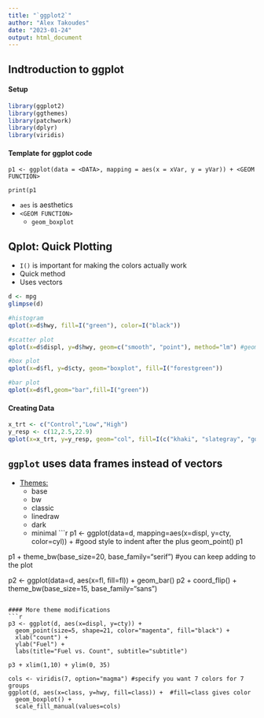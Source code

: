 ```yaml
---
title: "`ggplot2`"
author: "Alex Takoudes"
date: "2023-01-24"
output: html_document
---
```


## Indtroduction to ggplot

#### Setup
```r
library(ggplot2)
library(ggthemes)
library(patchwork)
library(dplyr)
library(viridis)
```

#### Template for ggplot code
`p1 <- ggplot(data = <DATA>, mapping = aes(x = xVar, y = yVar)) + <GEOM FUNCTION>`

`print(p1`

* `aes` is aesthetics
* `<GEOM FUNCTION>`
  + `geom_boxplot`

## Qplot: Quick Plotting
* `I()` is important for making the colors actually work
* Quick method
* Uses vectors
```r
d <- mpg
glimpse(d)

#histogram
qplot(x=d$hwy, fill=I("green"), color=I("black"))

#scatter plot
qplot(x=d$displ, y=d$hwy, geom=c("smooth", "point"), method="lm") #geom adds the line

#box plot
qplot(x=d$fl, y=d$cty, geom="boxplot", fill=I("forestgreen"))

#bar plot
qplot(x=d$fl,geom="bar",fill=I("green"))
```

#### Creating Data
```r
x_trt <- c("Control","Low","High")
y_resp <- c(12,2.5,22.9)
qplot(x=x_trt, y=y_resp, geom="col", fill=I(c("khaki", "slategray", "goldenrod")))
```

## `ggplot` uses data frames instead of vectors
* [Themes:](https://ggplot2.tidyverse.org/reference/ggtheme.html)
  + base
  + bw
  + classic
  + linedraw
  + dark
  + minimal
```r
p1 <- ggplot(data=d, mapping=aes(x=displ, y=cty, color=cyl)) +  #good style to indent after the plus
  geom_point()
p1

p1 + theme_bw(base_size=20, base_family="serif") #you can keep adding to the plot

p2 <- ggplot(data=d, aes(x=fl, fill=fl)) +
  geom_bar()
p2 + coord_flip() + theme_bw(base_size=15, base_family="sans")
```

#### More theme modifications
```r
p3 <- ggplot(d, aes(x=displ, y=cty)) +
  geom_point(size=5, shape=21, color="magenta", fill="black") +
  xlab("count") +
  ylab("Fuel") +
  labs(title="Fuel vs. Count", subtitle="subtitle")

p3 + xlim(1,10) + ylim(0, 35)

cols <- viridis(7, option="magma") #specify you want 7 colors for 7 groups
ggplot(d, aes(x=class, y=hwy, fill=class)) +  #fill=class gives color
  geom_boxplot() +
  scale_fill_manual(values=cols)

```